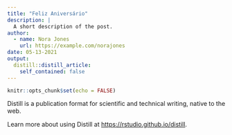 ```yaml
---
title: "Feliz Aniversário"
description: |
  A short description of the post.
author:
  - name: Nora Jones
    url: https://example.com/norajones
date: 05-13-2021
output:
  distill::distill_article:
    self_contained: false
---
```



```r
knitr::opts_chunk$set(echo = FALSE)
```

Distill is a publication format for scientific and technical writing, native to the web.

Learn more about using Distill at <https://rstudio.github.io/distill>.


